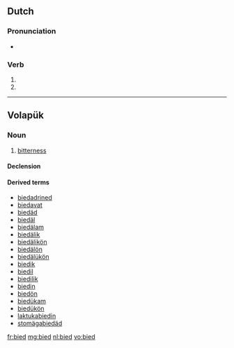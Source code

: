 ==Dutch==

===Pronunciation===
* {{rhymes|it|lang=nl}}

===Verb===
{{head|nl}}

# {{nl-verb form of|p=1|n=sg|t=pres|m=ind|bieden}}
# {{nl-verb form of|m=imp|bieden}}

----

==Volapük==

===Noun===
{{vo-noun}}

# [[bitterness]]

====Declension====
{{vo-decl-noun}}

====Derived terms====
* [[biedadrined]]
* [[biedavat]]
* [[biedäd]]
* [[biedäl]]
* [[biedälam]]
* [[biedälik]]
* [[biedälikön]]
* [[biedälön]]
* [[biedälükön]]
* [[biedik]]
* [[biedil]]
* [[biedilik]]
* [[biedin]]
* [[biedön]]
* [[biedükam]]
* [[biedükön]]
* [[laktukabiedin]]
* [[stomägabiedäd]]

[[fr:bied]]
[[mg:bied]]
[[nl:bied]]
[[vo:bied]]